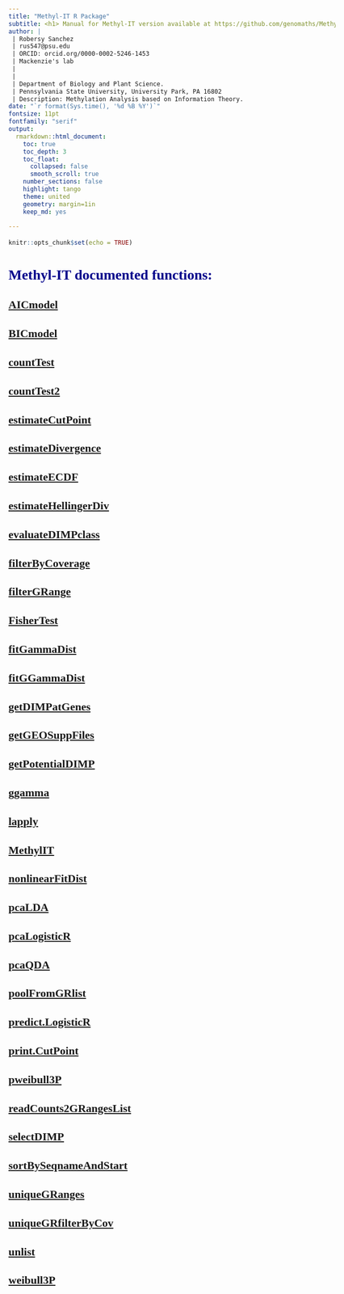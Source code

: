 ```yaml
---
title: "Methyl-IT R Package"
subtitle: <h1> Manual for Methyl-IT version available at https://github.com/genomaths/MethylIT </h1>
author: |
 | Robersy Sanchez
 | rus547@psu.edu
 | ORCID: orcid.org/0000-0002-5246-1453
 | Mackenzie's lab    
 |
 |
 | Department of Biology and Plant Science. 
 | Pennsylvania State University, University Park, PA 16802
 | Description: Methylation Analysis based on Information Theory.
date: "`r format(Sys.time(), '%d %B %Y')`"
fontsize: 11pt
fontfamily: "serif"
output:
  rmarkdown::html_document: 
    toc: true
    toc_depth: 3
    toc_float: 
      collapsed: false
      smooth_scroll: true
    number_sections: false
    highlight: tango
    theme: united
    geometry: margin=1in
    keep_md: yes

---
```


<style type="text/css">

body{ /* Normal  */
      font-size: 18px;
      font-family: "Times New Roman", Times, serif;
  }
td {  /* Table  */
  font-size: 8px;
}

h1.title {
  font-size: 38px;
  font-family: "Times New Roman", Times, serif;
  color: DarkRed;
  .subTitle {
  font-size: 24px;
  font-family: "Times New Roman", Times, serif;
  color: DarkRed;
  }
}

h1 { /* Header 1 */
  font-size: 28px;
  font-family: "Times New Roman", Times, serif;
  color: DarkBlue;
}
h2 { /* Header 2 */
    font-size: 22px;
    color: DarkBlue;
    font-family: "Times New Roman", Times, serif;
}
h3 { /* Header 3 */
   font-size: 18px;
   color: DarkBlue;
   font-family: "Times New Roman", Times, serif;
}
code.r{ /* Code block */
    font-size: 12px;
}
pre { /* Code block - determines code spacing between lines */
    font-size: 14px;
}
</style>

```r
knitr::opts_chunk$set(echo = TRUE)
```
# Methyl-IT documented functions:

## [AICmodel](https://genomaths.github.io/MethylIT_HTML_Manual/AICmodel.html)  
## [BICmodel](https://genomaths.github.io/MethylIT_HTML_Manual/BICmodel.html)                                    
## [countTest](https://genomaths.github.io/MethylIT_HTML_Manual/countTest.html)                                  
## [countTest2](https://genomaths.github.io/MethylIT_HTML_Manual/countTest2.html)                                
## [estimateCutPoint](https://genomaths.github.io/MethylIT_HTML_Manual/estimateCutPoint.html)                    
## [estimateDivergence](https://genomaths.github.io/MethylIT_HTML_Manual/estimateDivergence.html)                
## [estimateECDF](https://genomaths.github.io/MethylIT_HTML_Manual/estimateECDF.html)                                                    
## [estimateHellingerDiv](https://genomaths.github.io/MethylIT_HTML_Manual/estimateHellingerDiv.html)            
## [evaluateDIMPclass](https://genomaths.github.io/MethylIT_HTML_Manual/evaluateDIMPclass.html)                  
## [filterByCoverage](https://genomaths.github.io/MethylIT_HTML_Manual/filterByCoverage.html)                    
## [filterGRange](https://genomaths.github.io/MethylIT_HTML_Manual/filterGRange.html)                            
## [FisherTest](https://genomaths.github.io/MethylIT_HTML_Manual/FisherTest.html)                                
## [fitGammaDist](https://genomaths.github.io/MethylIT_HTML_Manual/fitGammaDist.html)                            
## [fitGGammaDist](https://genomaths.github.io/MethylIT_HTML_Manual/fitGGammaDist.html)                          
## [getDIMPatGenes](https://genomaths.github.io/MethylIT_HTML_Manual/getDIMPatGenes.html)                        
## [getGEOSuppFiles](https://genomaths.github.io/MethylIT_HTML_Manual/getGEOSuppFiles.html)                      
## [getPotentialDIMP](https://genomaths.github.io/MethylIT_HTML_Manual/getPotentialDIMP.html)                    
## [ggamma](https://genomaths.github.io/MethylIT_HTML_Manual/ggamma.html)                                        
## [lapply](https://genomaths.github.io/MethylIT_HTML_Manual/lapply.html)                                        
## [MethylIT](https://genomaths.github.io/MethylIT_HTML_Manual/MethylIT.html)                                    
## [nonlinearFitDist](https://genomaths.github.io/MethylIT_HTML_Manual/nonlinearFitDist.html)                    
## [pcaLDA](https://genomaths.github.io/MethylIT_HTML_Manual/pcaLDA.html)                                        
## [pcaLogisticR](https://genomaths.github.io/MethylIT_HTML_Manual/pcaLogisticR.html)                            
## [pcaQDA](https://genomaths.github.io/MethylIT_HTML_Manual/pcaQDA.html)                                        
## [poolFromGRlist](https://genomaths.github.io/MethylIT_HTML_Manual/poolFromGRlist.html)                        
## [predict.LogisticR](https://genomaths.github.io/MethylIT_HTML_Manual/predict.LogisticR.html)                  
## [print.CutPoint](https://genomaths.github.io/MethylIT_HTML_Manual/print.CutPoint.html)                        
## [pweibull3P](https://genomaths.github.io/MethylIT_HTML_Manual/pweibull3P.html)                                
## [readCounts2GRangesList](https://genomaths.github.io/MethylIT_HTML_Manual/readCounts2GRangesList.html)        
## [selectDIMP](https://genomaths.github.io/MethylIT_HTML_Manual/selectDIMP.html)                                
## [sortBySeqnameAndStart](https://genomaths.github.io/MethylIT_HTML_Manual/sortBySeqnameAndStart.html)          
## [uniqueGRanges](https://genomaths.github.io/MethylIT_HTML_Manual/uniqueGRanges.html)                          
## [uniqueGRfilterByCov](https://genomaths.github.io/MethylIT_HTML_Manual/uniqueGRfilterByCov.html)              
## [unlist](https://genomaths.github.io/MethylIT_HTML_Manual/unlist.html)                                        
## [weibull3P](https://genomaths.github.io/MethylIT_HTML_Manual/weibull3P.html) 


